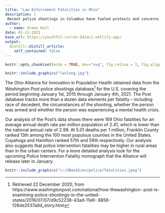 ```yaml
---
title: "Law Enforcement Fatalities in Ohio"
description: |
 Recent police shootings in Columbus have fueled protests and concerns in the civil  rights community, but what does a careful analysis of the data tell us about fatal police interventions in Ohio and Franklin County?
author:
  - name: Orman Hall
date: 01-11-2021
base_url: https://youthful-curran-b41ac1.netlify.app/
output:
  distill::distill_article:
    self_contained: false
---
```


```r
knitr::opts_chunk$set(echo = TRUE, dev="svg", fig.retina = 3, fig.align = "center")
```


```r
knitr::include_graphics("levlong.jpg")
```

The Ohio Alliance for Innovation in Population Health obtained data from the _Washington Post_ police shootings database^[Retrieved 22 December 2020, from https://www.washingtonpost.com/national/how-thewashington-
post-is-examining-police-shootings-in-the-united-states/2016/07/07/d9c52238-43ad-11e6-
8856-f26de2537a9d_story.html] for the U.S. covering the period beginning January 1st, 2015 through January 4th, 2021. The Post database tracks more than a dozen data elements per fatality – including race of decedent, the circumstances of the shooting, whether the person was armed and whether the person was experiencing a mental health crisis.
 
Our analysis of the Post's data shows there were 169 Ohio fatalities for an average annual death rate per million population of 2.41, which is lower than the national annual rate of 2.99. At 5.01 deaths per 1 million, Franklin County ranked 13th among the 100 most populous counties in the United States. Cuyahoga and Hamilton ranked 57th and 59th respectively. 
Our analysis also suggests that police intervention fatalities may be higher in rural areas than in the urban centers. For a more detailed analysis look for the upcoming Police Intervention Fatality monograph that the Alliance will release later in January.


```r
knitr::include_graphics("c:/dBase5/en/police/fatalities.jpeg")
```


